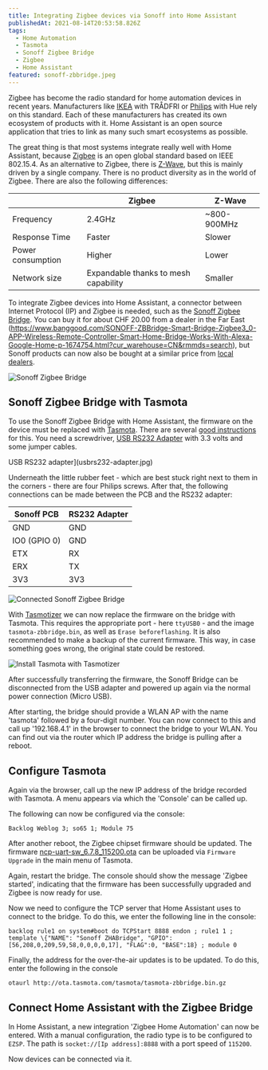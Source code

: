 ```yaml
---
title: Integrating Zigbee devices via Sonoff into Home Assistant
publishedAt: 2021-08-14T20:53:58.826Z
tags:
  - Home Automation
  - Tasmota
  - Sonoff Zigbee Bridge
  - Zigbee
  - Home Assistant
featured: sonoff-zbbridge.jpeg
---
```


Zigbee has become the radio standard for home automation devices in recent years. Manufacturers like [IKEA](https://www.ikea.com) with TRÅDFRI or [Philips](https://www.philips.com) with Hue rely on this standard. Each of these manufacturers has created its own ecosystem of products with it. Home Assistant is an open source application that tries to link as many such smart ecosystems as possible.

The great thing is that most systems integrate really well with Home Assistant, because [Zigbee](https://en.wikipedia.org/wiki/Zigbee) is an open global standard based on IEEE 802.15.4. As an alternative to Zigbee, there is [Z-Wave](https://www.z-wave.com), but this is mainly driven by a single company. There is no product diversity as in the world of Zigbee. There are also the following differences:

|                   | Zigbee                               | Z-Wave      |
| ----------------- | ------------------------------------ | ----------- |
| Frequency         | 2.4GHz                               | ~800-900MHz |
| Response Time     | Faster                               | Slower      |
| Power consumption | Higher                               | Lower       |
| Network size      | Expandable thanks to mesh capability | Smaller     |

To integrate Zigbee devices into Home Assistant, a connector between Internet Protocol (IP) and Zigbee is needed, such as the [Sonoff Zigbee Bridge](https://sonoff.tech/product/smart-home-security/zbbridge/). You can buy it for about CHF 20.00 from a dealer in the Far East (https://www.banggood.com/SONOFF-ZBBridge-Smart-Bridge-Zigbee3_0-APP-Wireless-Remote-Controller-Smart-Home-Bridge-Works-With-Alexa-Google-Home-p-1674754.html?cur_warehouse=CN&rmmds=search), but Sonoff products can now also be bought at a similar price from [local dealers](https://www.digitec.ch/de/s1/product/sonoff-zigbee-bridge-netzwerk-zubehoer-15992012).

![Sonoff Zigbee Bridge](sonoff-zbbridge.jpeg)

## Sonoff Zigbee Bridge with Tasmota

To use the Sonoff Zigbee Bridge with Home Assistant, the firmware on the device must be replaced with [Tasmota](https://tasmota.github.io/docs/). There are several [good instructions](https://www.digiblur.com/2020/07/how-to-use-sonoff-zigbee-bridge-with.html) for this. You need a screwdriver, [USB RS232 Adapter](https://www.banggood.com/Geekcreit-PL2303-USB-To-RS232-TTL-Converter-Adapter-Module-with-Dust-proof-Cover-PL2303HX-p-1536691.html) with 3.3 volts and some jumper cables.

USB RS232 adapter](usbrs232-adapter.jpg)

Underneath the little rubber feet - which are best stuck right next to them in the corners - there are four Philips screws. After that, the following connections can be made between the PCB and the RS232 adapter:

| Sonoff PCB   | RS232 Adapter |
| ------------ | ------------- |
| GND          | GND           |
| IO0 (GPIO 0) | GND           |
| ETX          | RX            |
| ERX          | TX            |
| 3V3          | 3V3           |

![Connected Sonoff Zigbee Bridge](sonoff-zbbridge-hocked-up.jpeg)

With [Tasmotizer](https://github.com/tasmota/tasmotizer) we can now replace the firmware on the bridge with Tasmota. This requires the appropriate port - here `ttyUSB0` - and the image `tasmota-zbbridge.bin`, as well as `Erase beforeflashing`. It is also recommended to make a backup of the current firmware. This way, in case something goes wrong, the original state could be restored.

![Install Tasmota with Tasmotizer](tasmotizer.png)

After successfully transferring the firmware, the Sonoff Bridge can be disconnected from the USB adapter and powered up again via the normal power connection (Micro USB).

After starting, the bridge should provide a WLAN AP with the name 'tasmota' followed by a four-digit number. You can now connect to this and call up '192.168.4.1' in the browser to connect the bridge to your WLAN. You can find out via the router which IP address the bridge is pulling after a reboot.

## Configure Tasmota

Again via the browser, call up the new IP address of the bridge recorded with Tasmota. A menu appears via which the 'Console' can be called up.

The following can now be configured via the console:

    Backlog Weblog 3; so65 1; Module 75

After another reboot, the Zigbee chipset firmware should be updated. The firmware [ncp-uart-sw_6.7.8_115200.ota](https://github.com/arendst/Tasmota/tree/development/tools/fw_SonoffZigbeeBridge_ezsp) can be uploaded via `Firmware Upgrade` in the main menu of Tasmota.

Again, restart the bridge. The console should show the message 'Zigbee started', indicating that the firmware has been successfully upgraded and Zigbee is now ready for use.

Now we need to configure the TCP server that Home Assistant uses to connect to the bridge. To do this, we enter the following line in the console:

    backlog rule1 on system#boot do TCPStart 8888 endon ; rule1 1 ; template \{"NAME": "Sonoff ZHABridge", "GPIO":[56,208,0,209,59,58,0,0,0,0,17], "FLAG":0, "BASE":18} ; module 0

Finally, the address for the over-the-air updates is to be updated. To do this, enter the following in the console

    otaurl http://ota.tasmota.com/tasmota/tasmota-zbbridge.bin.gz

## Connect Home Assistant with the Zigbee Bridge

In Home Assistant, a new integration 'Zigbee Home Automation' can now be entered. With a manual configuration, the radio type is to be configured to `EZSP`. The path is `socket://[Ip address]:8888` with a port speed of `115200`.

Now devices can be connected via it.
